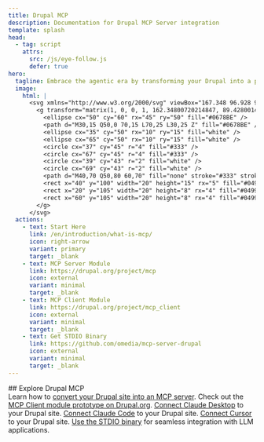 ```yaml
---
title: Drupal MCP
description: Documentation for Drupal MCP Server integration
template: splash
head:
  - tag: script
    attrs:
      src: /js/eye-follow.js
      defer: true
hero:
  tagline: Embrace the agentic era by transforming your Drupal into a powerful MCP server.
  image:
    html: |
      <svg xmlns="http://www.w3.org/2000/svg" viewBox="167.348 96.928 90 107.5" width="100%" height="100%" class="logo-svg">
        <g transform="matrix(1, 0, 0, 1, 162.34800720214847, 89.4280014038086)">
          <ellipse cx="50" cy="60" rx="45" ry="50" fill="#0678BE" />
          <path d="M30,15 Q50,0 70,15 L70,25 L30,25 Z" fill="#0678BE" />
          <ellipse cx="35" cy="50" rx="10" ry="15" fill="white" />
          <ellipse cx="65" cy="50" rx="10" ry="15" fill="white" />
          <circle cx="37" cy="45" r="4" fill="#333" />
          <circle cx="67" cy="45" r="4" fill="#333" />
          <circle cx="39" cy="43" r="2" fill="white" />
          <circle cx="69" cy="43" r="2" fill="white" />
          <path d="M40,70 Q50,80 60,70" fill="none" stroke="#333" stroke-width="2.5" stroke-linecap="round" />
          <rect x="40" y="100" width="20" height="15" rx="5" fill="#0499DE" />
          <rect x="20" y="105" width="20" height="8" rx="4" fill="#0499DE" />
          <rect x="60" y="105" width="20" height="8" rx="4" fill="#0499DE" />
        </g>
      </svg>
  actions:
    - text: Start Here
      link: /en/introduction/what-is-mcp/
      icon: right-arrow
      variant: primary
      target: _blank
    - text: MCP Server Module
      link: https://drupal.org/project/mcp
      icon: external
      variant: minimal
      target: _blank
    - text: MCP Client Module
      link: https://drupal.org/project/mcp_client
      icon: external
      variant: minimal
      target: _blank
    - text: Get STDIO Binary
      link: https://github.com/omedia/mcp-server-drupal
      icon: external
      variant: minimal
      target: _blank
---
```



<div style={{marginBottom: '4rem', textAlign: 'center'}}>
  ## Explore Drupal MCP
</div>

<CardGrid>
  <Card title="MCP Server" icon="open-book">
    Learn how to <a href="/en/mcp-server/setup-configure/">convert your Drupal site into an MCP server</a>.
  </Card>
  <Card title="MCP Client" icon="server">
    Check out the <a href="https://drupal.org/project/mcp_client">MCP Client module prototype on Drupal.org</a>.
  </Card>
  <Card title="Claude Desktop" icon="server">
    <a href="/en/mcp-server/connect-to-llms/#claude-desktop">Connect Claude Desktop</a> to your Drupal site.
  </Card>
  <Card title="Claude Code" icon="server">
    <a href="/en/mcp-server/connect-to-llms/#claude-code">Connect Claude Code</a> to your Drupal site.
  </Card>
  <Card title="Cursor" icon="terminal">
    <a href="/en/mcp-server/connect-to-llms/#cursor">Connect Cursor</a> to your Drupal site.
  </Card>
  <Card title="STDIO Binary" icon="terminal">
    <a href="/en/developers/stdio-binary/">Use the STDIO binary</a> for seamless integration with LLM applications.
  </Card>
</CardGrid>
